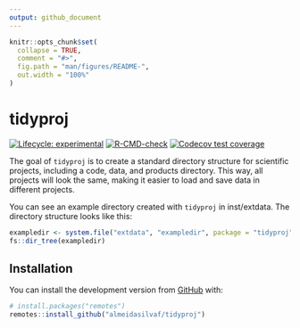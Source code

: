 ```yaml
---
output: github_document
---
```


<!-- README.md is generated from README.Rmd. Please edit that file -->

```r
knitr::opts_chunk$set(
  collapse = TRUE,
  comment = "#>",
  fig.path = "man/figures/README-",
  out.width = "100%"
)
```

# tidyproj

<!-- badges: start -->
[![Lifecycle: experimental](https://img.shields.io/badge/lifecycle-experimental-orange.svg)](https://lifecycle.r-lib.org/articles/stages.html#experimental)
[![R-CMD-check](https://github.com/almeidasilvaf/tidyproj/workflows/R-CMD-check/badge.svg)](https://github.com/almeidasilvaf/tidyproj/actions)
[![Codecov test coverage](https://codecov.io/gh/almeidasilvaf/tidyproj/branch/master/graph/badge.svg)](https://app.codecov.io/gh/almeidasilvaf/tidyproj?branch=master)
<!-- badges: end -->

The goal of `tidyproj` is to create a standard directory structure for 
scientific projects, including a code, data, and products directory. 
This way, all projects will look the same, making it easier to load and 
save data in different projects.

You can see an example directory created with `tidyproj` in inst/extdata. 
The directory structure looks like this:

```r
exampledir <- system.file("extdata", "exampledir", package = "tidyproj")
fs::dir_tree(exampledir)
```

## Installation

You can install the development version from [GitHub](https://github.com/) with:

```r
# install.packages("remotes")
remotes::install_github("almeidasilvaf/tidyproj")
```


